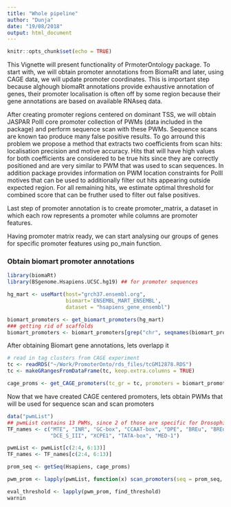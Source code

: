 ```yaml
---
title: "Whole pipeline"
author: "Dunja"
date: "19/08/2018"
output: html_document
---
```


```r
knitr::opts_chunk$set(echo = TRUE)
```

This Vignette will present functionality of PrmoterOntology package. 
To start with, we will obtain promoter annotations from BiomaRt and later, using CAGE data, we will update promoter coordinates. This is important step because alghough biomaRt annotations provide exhaustive annotation of genes, their promoter localisation is often off by some region because their gene annotations are based on available RNAseq data. 

After creating promoter regions centered on dominant TSS, we will obtain JASPAR PolII core promoter collection of PWMs (data included in the package) and perform sequence scan with these PWMs. Sequence scans are known tao produce many false positive results. To go arround this problem we propose a method that extracts two coefficients from scan hits: localisation precision and motive accuracy. Hits that will have high values for both coefficients are considered to be true hits since they are correctly positioned and are very similar to PWM that was used to scan sequences. 
In addition package provides information on PWM location constraints for PolII motives that can be used to additionally filter out hits appearing outside expected region. 
For all remaining hits, we estimate optimal threshold for combined score that can be fruther used to filter out false positives. 

Last step of promoter annotation is to create promoter_matrix, a dataset in which each row represents a promoter while columns are promoter features. 

Having promoter matrix ready, we can start analysing our groups of genes for specific promoter features using po_main function. 



### Obtain biomart promoter annotations

```r
library(biomaRt)
library(BSgenome.Hsapiens.UCSC.hg19) ## for promoter sequences

hg_mart <- useMart(host="grch37.ensembl.org",
                   biomart='ENSEMBL_MART_ENSEMBL',
                   dataset = "hsapiens_gene_ensembl")

biomart_promoters <- get_biomart_promoters(hg_mart)
### getting rid of scaffolds
biomart_promoters <- biomart_promoters[grep("chr", seqnames(biomart_promoters))]
```

After obtaining Biomart gene annotations, lets overlapp it

```r
# read in tag clusters from CAGE experiment
tc <- readRDS("~/Work/PromoterOnto/rds_files/tcGM12878.RDS")
tc <- makeGRangesFromDataFrame(tc, keep.extra.columns = TRUE)

cage_proms <- get_CAGE_promoters(tc_gr = tc, promoters = biomart_promoters)
```


Now that we have created CAGE centered promoters, lets obtain PWMs that will be used for sequence scan and scan promoters

```r
data("pwmList")
## pwmList contains 13 PWMs, since 2 of those are specific for Drosophilla, we will remove those
TF_names <- c("MTE", "INR", "GC-box", "CCAAT-box", "DPE", "BREu", "BREd", "DCE_S_I", "DCE_S_II",
              "DCE_S_III", "XCPE1", "TATA-box", "MED-1")

pwmList <- pwmList[c(2:4, 6:13)]
TF_names <- TF_names[c(2:4, 6:13)]

prom_seq <- getSeq(Hsapiens, cage_proms)

pwm_prom <- lapply(pwmList, function(x) scan_promoters(seq = prom_seq, pwm = x, min_score = "80%" ))


```




```r
eval_threshold <- lapply(pwm_prom, find_threshold)
warnin


```






